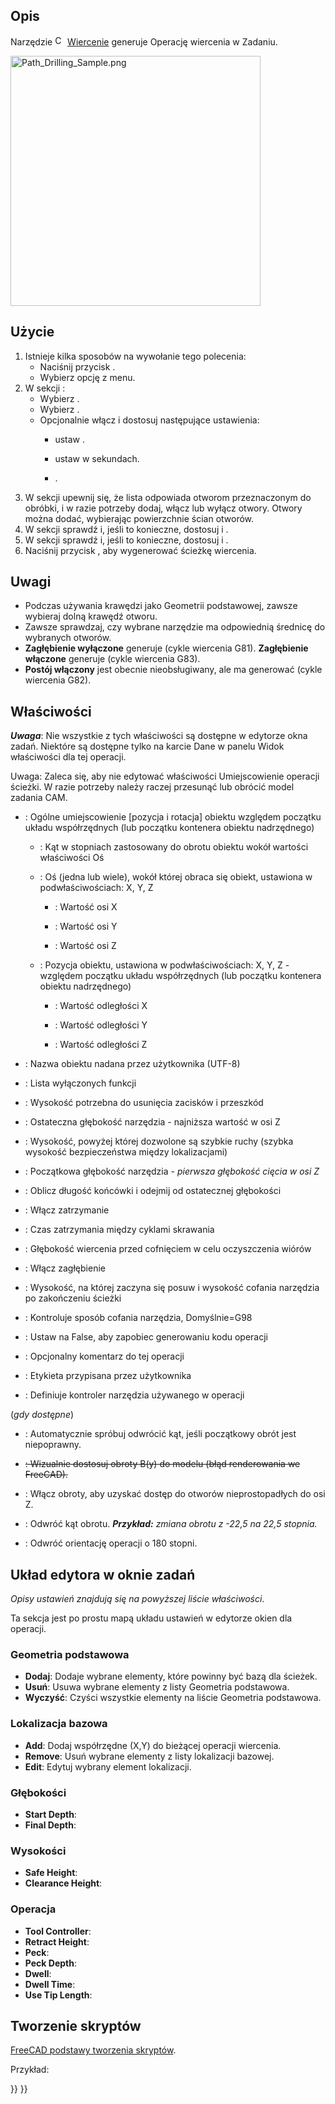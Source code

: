 <languages/>

{{Docnav/pl
|[[CAM_Pocket_Shape/pl|Obróbka kieszeni]]
|[[CAM_MillFace/pl|Powierzchnia]]
|[[CAM_Workbench/pl|środowisko pracy CAM]]
|IconL=CAM_Pocket_Shape.svg
|IconR=CAM_MillFace.svg
|IconC=Workbench_CAM.svg
}}

{{GuiCommand/pl
|Name=CAM Drilling
|Name/pl=CAM: Wiercenie
|MenuLocation=CAM → Wiercenie
|Workbenches=[[CAM_Workbench/pl|CAM]]
}}

<span id="Description"></span>
==Opis==

Narzędzie [[Image:CAM_Drilling.svg|16px]] [[CAM_Drilling/pl|Wiercenie]] generuje Operację wiercenia w Zadaniu. 

[[Image:Path_Drilling_Sample.png|400px]]
{{Caption|Powyżej: Przykład operacji wiercenia}}

<span id="Usage"></span>
==Użycie==

# Istnieje kilka sposobów na wywołanie tego polecenia:
#* Naciśnij przycisk {{Button|[[Image:CAM_Drilling.svg|16px]] [[CAM_Drilling/pl|Wiercenie]]}}.
#* Wybierz opcję {{MenuCommand|CAM → [[Image:CAM_Drilling.svg|16px]] Wiercenie}} z menu.
# W sekcji {{MenuCommand|Operacja}}:
#* Wybierz {{MenuCommand|Kontroler narzędzi}}.
#* Wybierz {{MenuCommand|Tryb chłodzenia}}.
#* Opcjonalnie włącz i dostosuj następujące ustawienia:
#** {{MenuCommand|Zagłębienie}} ustaw {{MenuCommand|Głębokość}}.
#** {{MenuCommand|Postój}} ustaw {{MenuCommand|Czas}} w sekundach.
#** {{MenuCommand|Pogłębienie}}.
# W sekcji {{MenuCommand|Geometria podstawowa}} upewnij się, że lista odpowiada otworom przeznaczonym do obróbki, i w razie potrzeby dodaj, włącz lub wyłącz otwory. Otwory można dodać, wybierając powierzchnie ścian otworów.
# W sekcji {{MenuCommand|Głębokość}} sprawdź i, jeśli to konieczne, dostosuj {{MenuCommand|Głębokość początkową}} i {{MenuCommand|Głębokość końcową}}.
# W sekcji {{MenuCommand|Wysokości}} sprawdź i, jeśli to konieczne, dostosuj {{MenuCommand|Wysokość bezpieczną}} i {{MenuCommand|Odstęp bezpieczeństwa}}.
# Naciśnij przycisk {{Button|OK}}, aby wygenerować ścieżkę wiercenia.

<span id="Notes"></span>
==Uwagi==

*Podczas używania krawędzi jako Geometrii podstawowej, zawsze wybieraj dolną krawędź otworu.
*Zawsze sprawdzaj, czy wybrane narzędzie ma odpowiednią średnicę do wybranych otworów.
*'''Zagłębienie wyłączone''' generuje (cykle wiercenia G81). '''Zagłębienie włączone''' generuje (cykle wiercenia G83).
*'''Postój włączony''' jest obecnie nieobsługiwany, ale ma generować (cykle wiercenia G82).

<span id="Properties"></span>
==Właściwości==

''' ''Uwaga'' ''': Nie wszystkie z tych właściwości są dostępne w edytorze okna zadań. Niektóre są dostępne tylko na karcie Dane w panelu Widok właściwości dla tej operacji.

{{TitleProperty|Podstawa}}

Uwaga: Zaleca się, aby nie edytować właściwości Umiejscowienie operacji ścieżki. W razie potrzeby należy raczej przesunąć lub obrócić model zadania CAM.

* {{PropertyData|Placement}}: Ogólne umiejscowienie [pozycja i rotacja] obiektu względem początku układu współrzędnych (lub początku kontenera obiektu nadrzędnego)
** {{PropertyData|Angle}}: Kąt w stopniach zastosowany do obrotu obiektu wokół wartości właściwości Oś
** {{PropertyData|Axis}}: Oś (jedna lub wiele), wokół której obraca się obiekt, ustawiona w podwłaściwościach: X, Y, Z
*** {{PropertyData|X}}: Wartość osi X
*** {{PropertyData|Y}}: Wartość osi Y
*** {{PropertyData|Z}}: Wartość osi Z
** {{PropertyData|Position}}: Pozycja obiektu, ustawiona w podwłaściwościach: X, Y, Z - względem początku układu współrzędnych (lub początku kontenera obiektu nadrzędnego)
*** {{PropertyData|X}}: Wartość odległości X
*** {{PropertyData|Y}}: Wartość odległości Y
*** {{PropertyData|Z}}: Wartość odległości Z
* {{PropertyData|Label}}: Nazwa obiektu nadana przez użytkownika (UTF-8)
* {{PropertyData|Disabled}}: Lista wyłączonych funkcji

{{TitleProperty|Głębokość}}

* {{PropertyData|Clearance Height}}: Wysokość potrzebna do usunięcia zacisków i przeszkód
* {{PropertyData|Final Depth}}: Ostateczna głębokość narzędzia - najniższa wartość w osi Z
* {{PropertyData|Safe Height}}: Wysokość, powyżej której dozwolone są szybkie ruchy (szybka wysokość bezpieczeństwa między lokalizacjami)
* {{PropertyData|Start Depth}}: Początkowa głębokość narzędzia - ''pierwsza głębokość cięcia w osi Z''

{{TitleProperty|Wiertło}}

* {{PropertyData|Add Tip Length}}: Oblicz długość końcówki i odejmij od ostatecznej głębokości
* {{PropertyData|Dwell Enabled}}: Włącz zatrzymanie
* {{PropertyData|Dwell Time}}: Czas zatrzymania między cyklami skrawania
* {{PropertyData|Peck Depth}}: Głębokość wiercenia przed cofnięciem w celu oczyszczenia wiórów
* {{PropertyData|Peck Enabled}}: Włącz zagłębienie
* {{PropertyData|Retract Height}}: Wysokość, na której zaczyna się posuw i wysokość cofania narzędzia po zakończeniu ścieżki
* {{PropertyData|Return Level}}: Kontroluje sposób cofania narzędzia, Domyślnie=G98

{{TitleProperty|Ścieżka}}

* {{PropertyData|Active}}: Ustaw na False, aby zapobiec generowaniu kodu operacji
* {{PropertyData|Comment}}: Opcjonalny komentarz do tej operacji
* {{PropertyData|User Label}}: Etykieta przypisana przez użytkownika
* {{PropertyData|Tool Controller}}: Definiuje kontroler narzędzia używanego w operacji

{{TitleProperty|Obrót}} (''gdy dostępne'')

* {{PropertyData|Attempt Inverse Angle}}: Automatycznie spróbuj odwrócić kąt, jeśli początkowy obrót jest niepoprawny.
* <s>{{PropertyData|B_Axis Error Override}}: Wizualnie dostosuj obroty B(y) do modelu (błąd renderowania we FreeCAD).</s>
* {{PropertyData|Enable Rotation}}: Włącz obroty, aby uzyskać dostęp do otworów nieprostopadłych do osi Z.
* {{PropertyData|Inverse Angle}}: Odwróć kąt obrotu. '' '''Przykład:''' zmiana obrotu z -22,5 na 22,5 stopnia.''
* {{PropertyData|Reverse Direction}}: Odwróć orientację operacji o 180 stopni.

<span id="Tasks_Window_Editor_Layout"></span>
==Układ edytora w oknie zadań==

''Opisy ustawień znajdują się na powyższej liście właściwości''.

Ta sekcja jest po prostu mapą układu ustawień w edytorze okien dla operacji.

<span id="Base_Geometry"></span>
===Geometria podstawowa===

* '''Dodaj''': Dodaje wybrane elementy, które powinny być bazą dla ścieżek.
* '''Usuń''': Usuwa wybrane elementy z listy Geometria podstawowa.
* '''Wyczyść''': Czyści wszystkie elementy na liście Geometria podstawowa.

<span id="Base_Location"></span>
===Lokalizacja bazowa===

* '''Add''': Dodaj współrzędne (X,Y) do bieżącej operacji wiercenia.
* '''Remove''': Usuń wybrane elementy z listy lokalizacji bazowej.
* '''Edit''': Edytuj wybrany element lokalizacji.

<span id="Depths"></span>
===Głębokości===

* '''Start Depth''':
* '''Final Depth''':

<span id="Heights"></span>
===Wysokości===

* '''Safe Height''':
* '''Clearance Height''':

<span id="Operation"></span>
===Operacja===

* '''Tool Controller''':
* '''Retract Height''':
* '''Peck''':
* '''Peck Depth''':
* '''Dwell''':
* '''Dwell Time''':
* '''Use Tip Length''':

<span id="Scripting"></span>
==Tworzenie skryptów==

{{Emphasis|Zobacz również:}} [[FreeCAD_Scripting_Basics/pl|FreeCAD podstawy tworzenia skryptów]].

Przykład:

{{Code|code=
#Place code example here.
}}


{{Docnav/pl
|[[CAM_Pocket_Shape/pl|Obróbka kieszeni]]
|[[CAM_MillFace/pl|Powierzchnia]]
|[[CAM_Workbench/pl|środowisko pracy CAM]]
|IconL=CAM_Pocket_Shape.svg
|IconR=CAM_MillFace.svg
|IconC=Workbench_CAM.svg
}}

{{CAM_Tools_navi{{#translation:}}}}
{{Userdocnavi{{#translation:}}}}